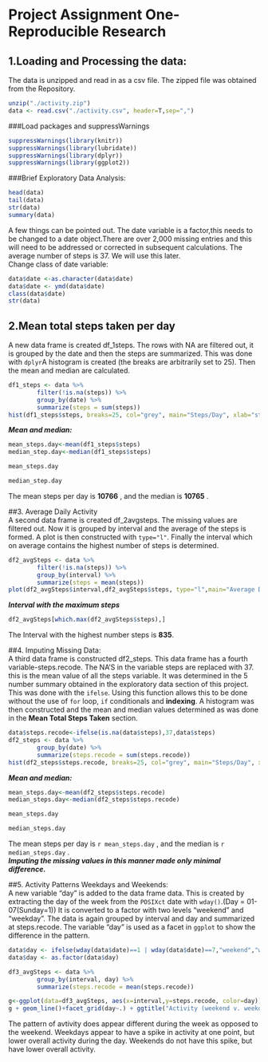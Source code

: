 Project Assignment One-Reproducible Research  
=============================================  

## 1.Loading and Processing the data:  

The data is unzipped and read in as a csv file. The zipped file was obtained from the Repository.  
```r
unzip("./activity.zip")
data <- read.csv("./activity.csv", header=T,sep=",")

```
###Load packages and suppressWarnings 
```r
suppressWarnings(library(knitr))
suppressWarnings(library(lubridate))
suppressWarnings(library(dplyr))
suppressWarnings(library(ggplot2))
```
###Brief Exploratory Data Analysis:
```r
head(data)
tail(data)
str(data)
summary(data)
```
A few things can be pointed out.  The date variable is a factor,this needs to be changed to a date object.There are over 2,000 missing entries and this will need to be addressed or corrected in subsequent calculations. The average number of steps is 37. We will use this later.   
Change class of date variable:
```r
data$date <-as.character(data$date)
data$date <- ymd(data$date)
class(data$date)
str(data)
```
  
## 2.Mean total steps taken per day  
A new data frame is created df_1steps. The rows with NA are filtered out, it is grouped by the date and then the steps are summarized. This was done with ` dplyr`A histogram is created (the breaks are arbitrarily set to 25).  Then the mean and median are calculated.  
```r
df1_steps <- data %>%
        filter(!is.na(steps)) %>%
        group_by(date) %>%
        summarize(steps = sum(steps))
hist(df1_steps$steps, breaks=25, col="grey", main="Steps/Day", xlab="steps/day")
```  

***Mean and median:***  
```r
mean_steps.day<-mean(df1_steps$steps)
median_step.day<-median(df1_steps$steps)

mean_steps.day

median_step.day
```  
The mean steps per day is **10766** , and the median is **10765** .  

##3. Average Daily Activity  
A second data frame is created df_2avgsteps. The missing values are filtered out. Now it is grouped by interval and the average of the steps is formed. A plot is  then constructed with `type="l"`. Finally the interval which on average contains the highest number of steps is determined.

```r
df2_avgSteps <- data %>%
        filter(!is.na(steps)) %>%
        group_by(interval) %>%
        summarize(steps = mean(steps))
plot(df2_avgSteps$interval,df2_avgSteps$steps, type="l",main="Average Daily Activity", ylab="Average Steps",xlab="Interval")
```  

***Interval with the maximum steps***
```r
df2_avgSteps[which.max(df2_avgSteps$steps),]

```

The Interval with the highest number steps is **835**.

##4. Imputing Missing Data:  
A third data frame is constructed df2_steps. This data frame has a fourth variable-steps.recode. The NA'S in the variable steps are replaced with 37. this is the mean value of all the steps variable.  It was determined in the 5 number summary obtained in the exploratory data section of this project.  This was done with the  `ifelse`. Using this function allows this to be done without the use of `for` loop, `if` conditionals and **indexing**. A histogram was then constructed and the mean and median values determined as was done in the **Mean Total Steps Taken** section.  

```r
data$steps.recode<-ifelse(is.na(data$steps),37,data$steps)
df2_steps <- data %>%
        group_by(date) %>%
        summarize(steps.recode = sum(steps.recode))
hist(df2_steps$steps.recode, breaks=25, col="grey", main="Steps/Day", xlab="steps/day", sub="missing values imputed")
```  

***Mean and median:***  
```r
mean_steps.day<-mean(df2_steps$steps.recode)
median_steps.day<-median(df2_steps$steps.recode)
```

```r
mean_steps.day
```
```r
median_steps.day
``` 

The mean steps per day is `r mean_steps.day` , and the median is `r median_steps.day` .  
***Imputing the missing values in this manner made only minimal difference.***  

##5. Activity Patterns Weekdays and Weekends:  
A new variable "day" is added to the data frame data. This is created by extracting the day of the week from the `POSIXct` date with `wday()`.(Day = 01-07(Sunday=1)) It is converted to a factor with two levels "weekend" and "weekday". The data is again grouped by interval and day and summarized at steps.recode. The variable "day" is used as a facet in `ggplot` to show the difference in the pattern.  

```r

data$day <- ifelse(wday(data$date)==1 | wday(data$date)==7,"weekend","weekday")
data$day <- as.factor(data$day)

df3_avgSteps <- data %>%
        group_by(interval, day) %>%
        summarize(steps.recode = mean(steps.recode))

g<-ggplot(data=df3_avgSteps, aes(x=interval,y=steps.recode, color=day))
g + geom_line()+facet_grid(day~.) + ggtitle("Activity (weekend v. weekday)")
```   
  
  
The pattern of avtivity does appear different during the week as opposed to the weekend. Weekdays appear to have a spike in activity at one point, but lower overall activity during the day. Weekends do not have this spike, but have lower overall activity.

